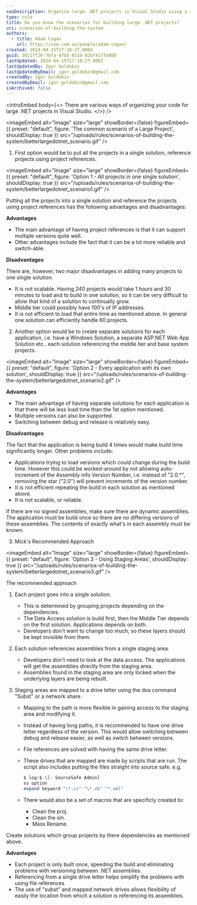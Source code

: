 ```yaml
---
seoDescription: Organize large .NET projects in Visual Studio using a single solution with project references, separate solutions for each application, or a recommended approach involving staging areas and drive letter mapping.
type: rule
title: Do you know the scenarios for building large .NET projects?
uri: scenarios-of-building-the-system
authors:
  - title: Adam Cogan
    url: https://ssw.com.au/people/adam-cogan/
created: 2024-04-15T17:18:27.000Z
guid: 3021ff26-7bfa-47b5-811d-82bf417fe880
lastUpdated: 2024-04-15T17:18:27.000Z
lastUpdatedBy: Igor Goldobin
lastUpdatedByEmail: igor.goldobin@gmail.com
createdBy: Igor Goldobin
createdByEmail: igor.goldobin@gmail.com
isArchived: false
---
```


<introEmbed
  body={<>
There are various ways of organizing your code for large .NET projects in Visual Studio.
  </>}
/>

<imageEmbed
  alt="Image"
  size="large"
  showBorder={false}
  figureEmbed={{
    preset: "default",
    figure: 'The common scenario of a Large Project',
    shouldDisplay: true
  }}
  src="/uploads/rules/scenarios-of-building-the-system/betterlargedotnet_scenario.gif"
/>

1. First option would be to put all the projects in a single solution, reference projects using project references.

   
<imageEmbed
  alt="Image"
  size="large"
  showBorder={false}
  figureEmbed={{
    preset: "default",
    figure: 'Option 1 - All projects in one single solution',
    shouldDisplay: true
  }}
  src="/uploads/rules/scenarios-of-building-the-system/betterlargedotnet_scenario1.gif"
/>

   Putting all the projects into a single solution and reference the projects using project references has the following advantages and disadvantages:

   **Advantages**

   - The main advantage of having project references is that it can support multiple versions quite well.
   - Other advantages include the fact that it can be a lot more reliable and switch-able.

   **Disadvantages**

   There are, however, two major disadvantages in adding many projects to one single solution.

   - It is not scalable. Having 240 projects would take 1 hours and 30 minutes to load and to build in one solution, so it can be very difficult to allow that kind of a solution to continually grow.
   - Middle tier could possibly have 100's of IP addresses.
   - It is not efficient to load that entire time as mentioned above. In general one solution can efficiently handle 60 projects.

2. Another option would be to create separate solutions for each application, i.e. have a Windows Solution, a separate ASP.NET Web App Solution etc.. each solution referencing the middle tier and base system projects.

   
<imageEmbed
  alt="Image"
  size="large"
  showBorder={false}
  figureEmbed={{
    preset: "default",
    figure: 'Option 2 - Every application with its own solution',
    shouldDisplay: true
  }}
  src="/uploads/rules/scenarios-of-building-the-system/betterlargedotnet_scenario2.gif"
/>

   **Advantages**

   - The main advantage of having separate solutions for each application is that there will be less load time than the 1st option mentioned.
   - Multiple versions can also be supported.
   - Switching between debug and release is relatively easy.

   **Disadvantages**

   The fact that the application is being build 4 times would make build time significantly longer. Other problems include:

   - Applications trying to load versions which could change during the build time. However this could be worked-around by not allowing auto-increment of the Assembly info Version Number, i.e. instead of "2.0.\*", removing the star ("2.0") will prevent increments of the version number.
   - It is not efficient repeating the build in each solution as mentioned above.
   - It is not scalable, or reliable.

   If there are no signed assemblies, make sure there are dynamic assemblies. The application must be build once so there are no differing versions of these assemblies. The contents of exactly what's in each assembly must be known.

3. Mick's Recommended Approach

   
<imageEmbed
  alt="Image"
  size="large"
  showBorder={false}
  figureEmbed={{
    preset: "default",
    figure: 'Option 3 - Using Staging Areas',
    shouldDisplay: true
  }}
  src="/uploads/rules/scenarios-of-building-the-system/betterlargedotnet_scenario3.gif"
/>

   The recommended approach

   1. Each project goes into a single solution.

      - This is determined by grouping projects depending on the dependencies.
      - The Data Access solution is build first, then the Middle Tier depends on the first solution. Applications depends on both.
      - Developers don't want to change too much, so these layers should be kept invisible from them.

   2. Each solution references assemblies from a single staging area.

      - Developers don't need to look at the data access. The applications will get the assemblies directly from the staging area.
      - Assemblies found in the staging area are only locked when the underlying layers are being rebuilt.

   3. Staging areas are mapped to a drive letter using the dos command "Subst" or a network share.

      - Mapping to the path is more flexible in gaining access to the staging area and modifying it.
      - Instead of having long paths, it is recommended to have one drive letter regardless of the version. This would allow switching between debug and release easier, as well as switch between versions.
      - File references are solved with having the same drive letter.
      - These drives that are mapped are made by scripts that are run. The script also includes putting the files straight into source safe. e.g.

        ```bash
        $ log:$ \[- SourceSafe Admin]
        ss option
        expand keyword "\*.cs" "\*.vb" "*.xml"
        ```

      - There would also be a set of macros that are specificly created to:

        - Clean the proj.
        - Clean the sln.
        - Mass Rename.

   Create solutions which group projects by there dependencies as mentioned above.

   **Advantages**

   - Each project is only built once, speeding the build and eliminating problems with versioning between .NET assemblies.
   - Referencing from a single drive letter helps simplify the problems with using file references
   - The use of "subst" and mapped network drives allows flexibility of easily the location from which a solution is referencing its assemblies.
